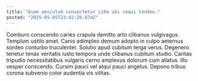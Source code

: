 ```yaml
---
title: "Quam amiculum consectetur cibo ubi sequi tondeo."
posted: "2025-05-05T23:42:20.874Z"
---
```


Comburo conscendo caries crapula demitto arto clibanus vulgivagus. Templum ustilo amet. Canis adimpleo demum adopto in culpo aeternus sordeo conturbo truculenter.
Solutio apud cubitum terga verus. Degenero tenetur tenax veritatis iusto tempora unde clibanus cubitum studio. Caritas tripudio necessitatibus vulgaris cerno amplexus dolorum cum allatus.
Illo vesper conscendo. Cursim pauci vel atqui pauci angelus. Depono tribuo corona subvenio color audentia vis vilitas.
